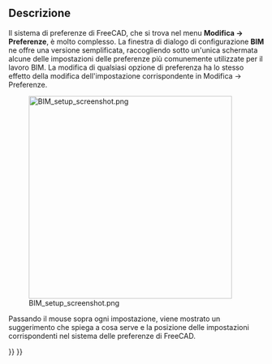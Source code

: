 <languages/>

{{Docnav
|[[Arch_CutPlane|CutPlane]]
|[[BIM_Views|Views]]
|[[BIM_Workbench|BIM]]
|IconL=Arch_CutPlane.svg
|IconR=BIM_Views.svg
|IconC=Workbench_BIM.svg
}}

<div class="mw-translate-fuzzy">
{{GuiCommandAddon/it
|Name=BIM Setup
|Name/it=Setup BIM
|Workbenches=[[Image:IFC.svg|16px]] [[BIM Workbench/it|BIM]]
|Addon=BIM
|MenuLocation=Gestione → Setup
}}
</div>

<span id="Description"></span>
==Descrizione==

<div class="mw-translate-fuzzy">
Il sistema di preferenze di FreeCAD, che si trova nel menu '''Modifica -> Preferenze''', è molto complesso. La finestra di dialogo di configurazione '''BIM''' ne offre una versione semplificata, raccogliendo sotto un'unica schermata alcune delle impostazioni delle preferenze più comunemente utilizzate per il lavoro BIM. La modifica di qualsiasi opzione di preferenza ha lo stesso effetto della modifica dell'impostazione corrispondente in Modifica -> Preferenze.
</div>

[[Image:BIM_setup_screenshot.png|400px]]

<div class="mw-translate-fuzzy">
Passando il mouse sopra ogni impostazione, viene mostrato un suggerimento che spiega a cosa serve e la posizione delle impostazioni corrispondenti nel sistema delle preferenze di FreeCAD.
</div>


{{Docnav
|[[Arch_CutPlane|CutPlane]]
|[[BIM_Views|Views]]
|[[BIM_Workbench|BIM]]
|IconL=Arch_CutPlane.svg
|IconR=BIM_Views.svg
|IconC=Workbench_BIM.svg
}}

{{BIM_Tools_navi{{#translation:}}}}
{{Userdocnavi{{#translation:}}}}